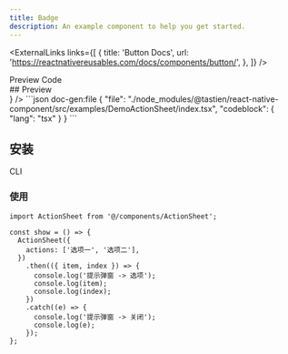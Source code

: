 ```yaml
---
title: Badge
description: An example component to help you get started.
---
```



<ExternalLinks
  links={[
    {
      title: 'Button Docs',
      url: 'https://reactnativereusables.com/docs/components/button/',
    },
  ]}
/>

<div className='h-5' />

<Tabs defaultValue="preview">
  <TabsList>
    <TabsTrigger value="preview">Preview</TabsTrigger>
    <TabsTrigger value="code">Code</TabsTrigger>
  </TabsList>
  <TabsContent value="preview">
    <div id="preview" className='*:hidden scroll-m-20' aria-hidden>
      ## Preview
    </div>
    <PreviewCard preview={<BadgePreview />} />
  </TabsContent>
  <TabsContent value="code">
    ```json doc-gen:file
    {
      "file": "./node_modules/@tastien/react-native-component/src/examples/DemoActionSheet/index.tsx",
      "codeblock": {
        "lang": "tsx"
      }
    }
    ```
  </TabsContent>
</Tabs>

## 安装

<Tabs defaultValue='cli'>
  <TabsList>
    <TabsTrigger id='cli' value='cli'>
      CLI
    </TabsTrigger>
  </TabsList>
  <TabsContent value='cli'>
    <CommandTabs
      args={[
        'add',
        'https://rnr-registry-template-docs.vercel.app/r/example-button.json',
      ]}
    />
  </TabsContent>
</Tabs>

### 使用

```tsx
import ActionSheet from '@/components/ActionSheet';

const show = () => {
  ActionSheet({
    actions: ['选项一', '选项二'],
  })
    .then(({ item, index }) => {
      console.log('提示弹窗 -> 选项');
      console.log(item);
      console.log(index);
    })
    .catch((e) => {
      console.log('提示弹窗 -> 关闭');
      console.log(e);
    });
};
```
